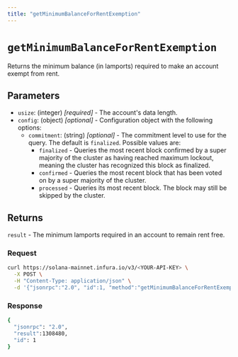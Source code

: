 ```yaml
---
title: "getMinimumBalanceForRentExemption"
---
```



# `getMinimumBalanceForRentExemption`

Returns the minimum balance (in lamports) required to make an account exempt from rent. <CreditCost network="solana" method="getMinimumBalanceForRentExemption" />

## Parameters

- `usize`: (integer) _[required]_ - The account's data length.
- `config`: (object) _[optional]_  - Configuration object with the following options:
    - `commitment`: (string) _[optional]_  - The commitment level to use for the query. The default is `finalized`. Possible values are:
        - `finalized` - Queries the most recent block confirmed by a super majority of the cluster as having
            reached maximum lockout, meaning the cluster has recognized this block as finalized.
        - `confirmed` - Queries the most recent block that has been voted on by a super majority of the cluster.
        - `processed` - Queries its most recent block. The block may still be skipped by the cluster.

## Returns

`result` - The minimum lamports required in an account to remain rent free.

### Request

<Tabs>
  <TabItem value="curl">

  ```bash
  curl https://solana-mainnet.infura.io/v3/<YOUR-API-KEY> \
    -X POST \
    -H "Content-Type: application/json" \
    -d '{"jsonrpc":"2.0", "id":1, "method":"getMinimumBalanceForRentExemption", "params":[60]}'
   ```

  </TabItem>
</Tabs>

### Response

<Tabs>
  <TabItem value="JSON">

  ```bash
  {
    "jsonrpc": "2.0",
    "result":1308480,
    "id": 1
  }
  ```

  </TabItem>
</Tabs>

